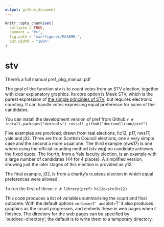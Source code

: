 ```yaml
---
output: github_document
---
```


<!-- README.md is generated from README.Rmd. Please edit that file -->

```r
knitr::opts_chunk$set(
  collapse = TRUE,
  comment = "#>",
  fig.path = "man/figures/README-",
  out.width = "100%"
)
```

# stv

<!-- badges: start -->
<!-- badges: end -->


There's a full manual pref_pkg_manual.pdf

The goal of the function stv is to count votes from an STV election, together with clear explanatory graphics. Its core option is Meek STV, which is the purest expression of <a href="https://www.macs.hw.ac.uk/~denis/stv/">the simple principles of STV</a>, but requires electronic counting. It can handle votes expressing equal preference for some of the candidates.

You can install the development version of pref from Github
  ```r
# install.packages("devtools")
install_github("denismollison/pref")
  ```
  
Five examples are provided, drawn from real elections, hc12, p17, nws17, yale and j02.
Three are from Scottish Council elections, one a very simple case and the second a more usual one. The third example (nws17) is one where using the official counting method (stv.wig) no candidate achieves the fixed quota.
The fourth, from a Yale faculty election, is an example with a large number of candidates (44 for 4 places). A simplified version, showing just the later stages of this election is provided as y12.

The final example, j02, is from a charity's trustees election in which equal preferences were allowed.

To run the first of these:
  ```r
# library(pref)
hc12c=stv(hc12)
  ```

This code produces a list of variables summarising the count and final outcome. With the default options `verbose=T' and `plot=T' it also produces graphics as the count progresses, and embeds these in web pages when it finishes. The directory for the web pages can be specified by `outdirec=directory'; the default is to write them to a temporary directory.
